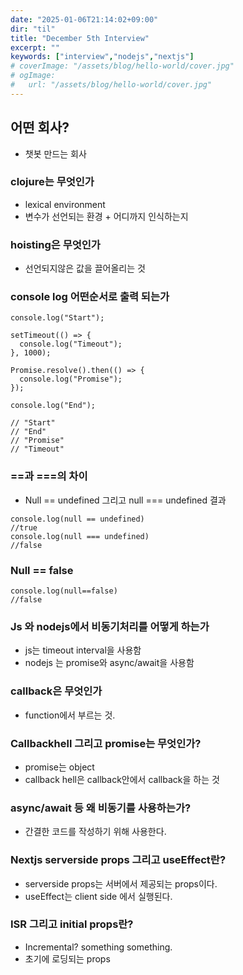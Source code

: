```yaml
---
date: "2025-01-06T21:14:02+09:00"
dir: "til"
title: "December 5th Interview"
excerpt: ""
keywords: ["interview","nodejs","nextjs"]
# coverImage: "/assets/blog/hello-world/cover.jpg"
# ogImage:
#   url: "/assets/blog/hello-world/cover.jpg"
---
```


## 어떤 회사?
- 챗봇 만드는 회사

### clojure는 무엇인가
- lexical environment
- 변수가 선언되는 환경 + 어디까지 인식하는지

### hoisting은 무엇인가 
- 선언되지않은 값을 끌어올리는 것

### console log 어떤순서로 출력 되는가
```node
console.log("Start");

setTimeout(() => {
  console.log("Timeout");
}, 1000);

Promise.resolve().then(() => {
  console.log("Promise");
});

console.log("End");

// "Start"
// "End"
// "Promise"
// "Timeout"
```
### ==과 ===의 차이
- Null == undefined 그리고 null === undefined 결과
```node
console.log(null == undefined)
//true
console.log(null === undefined)
//false
```

### Null == false
```node
console.log(null==false)
//false
```
### Js 와 nodejs에서 비동기처리를 어떻게 하는가
- js는 timeout interval을 사용함
- nodejs 는 promise와 async/await을 사용함

### callback은 무엇인가
- function에서 부르는 것.

### Callbackhell 그리고 promise는 무엇인가? 
- promise는 object
- callback hell은 callback안에서 callback을 하는 것

### async/await 등 왜 비동기를 사용하는가?
- 간결한 코드를 작성하기 위해 사용한다.

### Nextjs serverside props 그리고 useEffect란?
- serverside props는 서버에서 제공되는 props이다.
- useEffect는 client side 에서 실행된다.

### ISR 그리고 initial props란?
- Incremental? something something.
- 초기에 로딩되는 props